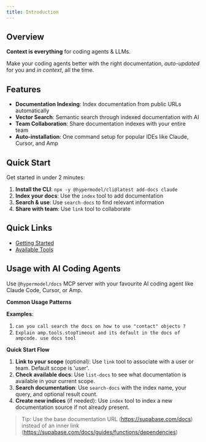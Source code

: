 ```yaml
---
title: Introduction
---
```


## Overview

**Context is everything** for coding agents & LLMs.

Make your coding agents better with the right documentation, _auto-updated_ for you and _in context_, all the time.

## Features

- **Documentation Indexing**: Index documentation from public URLs automatically
- **Vector Search**: Semantic search through indexed documentation with AI  
- **Team Collaboration**: Share documentation indexes with your entire team
- **Auto-installation**: One command setup for popular IDEs like Claude, Cursor, and Amp

## Quick Start

Get started in under 2 minutes:

1. **Install the CLI**: `npx -y @hypermodel/cli@latest add-docs claude`
2. **Index your docs**: Use the `index` tool to add documentation
3. **Search & use**: Use `search-docs` to find relevant information
4. **Share with team**: Use `link` tool to collaborate

## Quick Links

- [Getting Started](./quickstart)
- [Available Tools](./tools)

## Usage with AI Coding Agents

Use `@hypermodel/docs` MCP server with your favourite AI coding agent like Claude Code, Cursor, or Amp.

**Common Usage Patterns**

**Examples**:

1. `can you call search the docs on how to use "contact" objects ?`
2. `Explain amp.tools.stopTimeout and its default in the docs of ampcode. use docs tool`

**Quick Start Flow**
1. **Link to your scope** (optional): Use `link` tool to associate with a user or team. Default scope is 'user'.
2. **Check available docs**: Use `list-docs` to see what documentation is available in your current scope.
3. **Search documentation**: Use `search-docs` with the index name, your query, and optional result count.
4. **Create new indices** (if needed): Use `index` tool to index a new documentation source if not already present.

> Tip: Use the base documentation URL (https://supabase.com/docs) instead of an inner link (https://supabase.com/docs/guides/functions/dependencies)